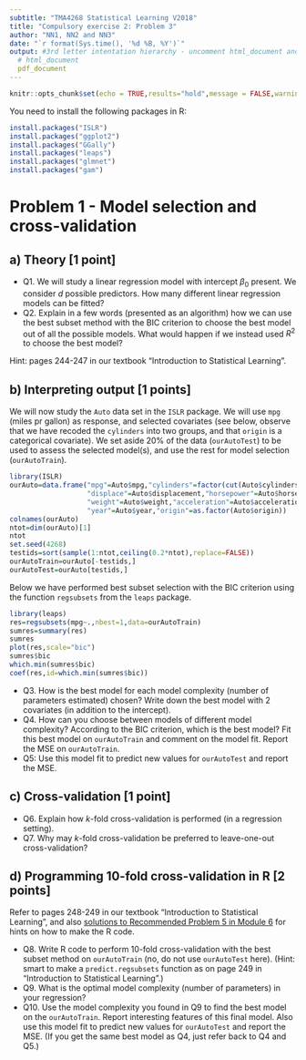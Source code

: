 ```yaml
---
subtitle: "TMA4268 Statistical Learning V2018"
title: "Compulsory exercise 2: Problem 3"
author: "NN1, NN2 and NN3"
date: "`r format(Sys.time(), '%d %B, %Y')`"
output: #3rd letter intentation hierarchy - uncomment html_document and comment pdf_document if neede
  # html_document
  pdf_document
---
```

  
```r
knitr::opts_chunk$set(echo = TRUE,results="hold",message = FALSE,warning=FALSE)
```

You need to install the following packages in R:

```r
install.packages("ISLR")
install.packages("ggplot2")
install.packages("GGally")
install.packages("leaps")
install.packages("glmnet")
install.packages("gam")
```

# Problem 1 - Model selection and cross-validation 

## a) Theory [1 point]

* Q1. We will study a linear regression model with intercept $\beta_0$ present. We consider $d$ possible predictors. How many different linear regression models can be fitted?
* Q2. Explain in a few words (presented as an algorithm) how we can use the best subset method with the BIC criterion to choose the best model out of all the possible models. What would happen if we instead used $R^2$ to choose the best model? 

Hint: pages 244-247 in our textbook "Introduction to Statistical Learning".

## b) Interpreting output [1 points]

We will now study the `Auto` data set in the `ISLR` package. We will use `mpg` (miles pr gallon) as response, and selected covariates (see below, observe that we have recoded the `cylinders` into two groups, and that `origin` is a categorical covariate). We set aside 20% of the data (`ourAutoTest`) to be used to assess the selected model(s), and use the rest for model selection (`ourAutoTrain`).


```r
library(ISLR)
ourAuto=data.frame("mpg"=Auto$mpg,"cylinders"=factor(cut(Auto$cylinders,2)),
                   "displace"=Auto$displacement,"horsepower"=Auto$horsepower,
                   "weight"=Auto$weight,"acceleration"=Auto$acceleration, 
                   "year"=Auto$year,"origin"=as.factor(Auto$origin))
colnames(ourAuto)
ntot=dim(ourAuto)[1]
ntot
set.seed(4268)
testids=sort(sample(1:ntot,ceiling(0.2*ntot),replace=FALSE))
ourAutoTrain=ourAuto[-testids,]
ourAutoTest=ourAuto[testids,]
```

Below we have performed best subset selection with the BIC criterion using the function `regsubsets` from the `leaps` package. 
```r
library(leaps)
res=regsubsets(mpg~.,nbest=1,data=ourAutoTrain)
sumres=summary(res)
sumres
plot(res,scale="bic")
sumres$bic
which.min(sumres$bic)
coef(res,id=which.min(sumres$bic))
```

* Q3. How is the best model for each model complexity (number of parameters estimated) chosen? Write down the best model with 2 covariates (in addition to the intercept).
* Q4. How can you choose between models of different model complexity? According to the BIC criterion, which is the best model? Fit this best model on `ourAutoTrain` and comment on the model fit. Report the MSE on `ourAutoTrain`.
* Q5: Use this model fit to predict new values for `ourAutoTest` and report the MSE. 

## c) Cross-validation [1 point]

* Q6. Explain how $k$-fold cross-validation is performed (in a regression setting). 
* Q7. Why may $k$-fold cross-validation be preferred to leave-one-out cross-validation?

## d) Programming $10$-fold cross-validation in R [2 points]

Refer to pages 248-249 in our textbook "Introduction to Statistical Learning", and also [solutions to Recommended Problem 5 in Module 6](LINK) for hints on how to make the R code.

* Q8. Write R code to perform $10$-fold cross-validation with the best subset method on `ourAutoTrain` (no, do not use `ourAutoTest` here). (Hint: smart to make a `predict.regsubsets` function as on page 249 in "Introduction to Statistical Learning".)
* Q9. What is the optimal model complexity (number of parameters) in your regression? 
* Q10. Use the model complexity you found in Q9 to find the best model on the `ourAutoTrain`. Report interesting features of this final model.  Also use this model fit to predict new values for `ourAutoTest` and report the MSE. (If you get the same best model as Q4, just refer back to Q4 and Q5.)

